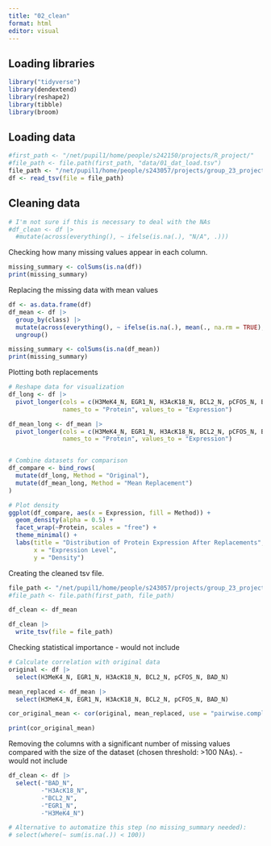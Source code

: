 ```yaml
---
title: "02_clean"
format: html
editor: visual
---
```


## Loading libraries

```r
library("tidyverse")
library(dendextend)
library(reshape2)
library(tibble)
library(broom)
```

## Loading data

```r
#first_path <- "/net/pupil1/home/people/s242150/projects/R_project/"
#file_path <- file.path(first_path, "data/01_dat_load.tsv")
file_path <- "/net/pupil1/home/people/s243057/projects/group_23_project/data/01_dat_load.tsv"
df <- read_tsv(file = file_path)

```

## Cleaning data

```r
# I'm not sure if this is necessary to deal with the NAs
#df_clean <- df |>
  #mutate(across(everything(), ~ ifelse(is.na(.), "N/A", .)))
```

Checking how many missing values appear in each column.

```r
missing_summary <- colSums(is.na(df))
print(missing_summary)
```

Replacing the missing data with mean values 
```r
df <- as.data.frame(df)
df_mean <- df |>
  group_by(class) |>
  mutate(across(everything(), ~ ifelse(is.na(.), mean(., na.rm = TRUE), .))) |>
  ungroup()

missing_summary <- colSums(is.na(df_mean))
print(missing_summary)
```

Plotting both replacements
```r
# Reshape data for visualization
df_long <- df |>
  pivot_longer(cols = c(H3MeK4_N, EGR1_N, H3AcK18_N, BCL2_N, pCFOS_N, BAD_N),
               names_to = "Protein", values_to = "Expression")

df_mean_long <- df_mean |>
  pivot_longer(cols = c(H3MeK4_N, EGR1_N, H3AcK18_N, BCL2_N, pCFOS_N, BAD_N),
               names_to = "Protein", values_to = "Expression")


# Combine datasets for comparison
df_compare <- bind_rows(
  mutate(df_long, Method = "Original"),
  mutate(df_mean_long, Method = "Mean Replacement")
)

# Plot density
ggplot(df_compare, aes(x = Expression, fill = Method)) +
  geom_density(alpha = 0.5) +
  facet_wrap(~Protein, scales = "free") +
  theme_minimal() +
  labs(title = "Distribution of Protein Expression After Replacements",
       x = "Expression Level",
       y = "Density")

```


Creating the cleaned tsv file.

```r
file_path <- "/net/pupil1/home/people/s243057/projects/group_23_project/data/02_dat_clean.tsv"
#file_path <- file.path(first_path, file_path)

df_clean <- df_mean

df_clean |>
  write_tsv(file = file_path)
```




Checking statistical importance - would not include
```r
# Calculate correlation with original data
original <- df |>
  select(H3MeK4_N, EGR1_N, H3AcK18_N, BCL2_N, pCFOS_N, BAD_N)

mean_replaced <- df_mean |>
  select(H3MeK4_N, EGR1_N, H3AcK18_N, BCL2_N, pCFOS_N, BAD_N)

cor_original_mean <- cor(original, mean_replaced, use = "pairwise.complete.obs")

print(cor_original_mean)

```

Removing the columns with a significant number of missing values compared with the size of the dataset (chosen threshold: \>100 NAs). - would not include

```r
df_clean <- df |> 
  select(-"BAD_N", 
         -"H3AcK18_N", 
         -"BCL2_N", 
         -"EGR1_N", 
         -"H3MeK4_N")
```

```r
# Alternative to automatize this step (no missing_summary needed):
# select(where(~ sum(is.na(.)) < 100))
```

